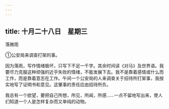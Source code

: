 ```yaml
---
---
---
```

title: 十月二十八日　星期三
---




落微雨

①公安局来调查打架的事。

因为落雨，写作情绪极坏，只写下不足一千字。其余时间读《对马》及世界语。我要尽力克服这种顽强的近乎失败的情绪，不能发展下去。我不是靠着感情或什么而工作，而是靠着意志在工作。午间一个公安局的人来调查关于招待所打架事，我按实地写了证明书和意见。这肇事的责任应由招待所负。

我总有一个欲望，要把自己所想，所见，所闻，所感……一点不留地写出来，使人们知道一个人是怎样复杂而又单纯的动物。